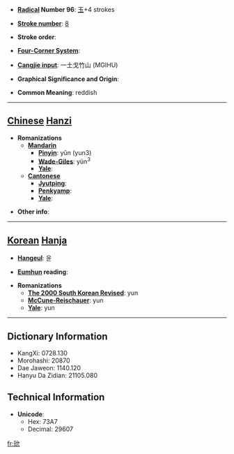 * '''[[Wiktionary:Chinese radical index| Radical]] Number 96''': [[Wiktionary:Chinese radical index 玉|玉]]+4 strokes

* '''[[Wiktionary:Chinese total strokes index|Stroke number]]''': [[Wiktionary:Chinese total strokes index 8|8]]

* '''Stroke order''': 

* '''[[Wiktionary:Chinese four corner index|Four-Corner System]]''': 

* '''[[Wiktionary:Chinese Cangjie index|Cangjie input]]''': 一土戈竹山 (MGIHU)

* '''Graphical Significance and Origin''': 

* '''Common Meaning''': reddish

----

== [[Chinese]] [[Hanzi]] ==

* '''Romanizations'''
** '''[[Mandarin]]'''
*** '''[[Pinyin]]''': yǔn (yun3)
*** '''[[Wade-Giles]]''': yün<sup>3</sup>
*** '''[[Yale]]''': 
** '''[[Cantonese]]'''
*** '''[[Jyutping]]''':
*** '''[[Penkyamp]]''': 
*** '''[[Yale]]''': 

* '''Other info''': 

----

== [[Korean]] [[Hanja]] ==

* '''[[Hangeul]]''': 윤

* '''[[Eumhun]] reading''': 

* '''Romanizations'''
** '''[[The 2000 South Korean Revised Romanization|The 2000 South Korean Revised]]''': yun
** '''[[McCune-Reischauer]]''': yun
** '''[[Yale]]''': yun

----

== Dictionary Information ==

* KangXi: 0728.130
* Morohashi: 20870
* Dae Jaweon: 1140.120
* Hanyu Da Zidian: 21105.080

== Technical Information ==

* '''Unicode''':
** Hex: 73A7
** Decimal: 29607

[[fr:玧]]